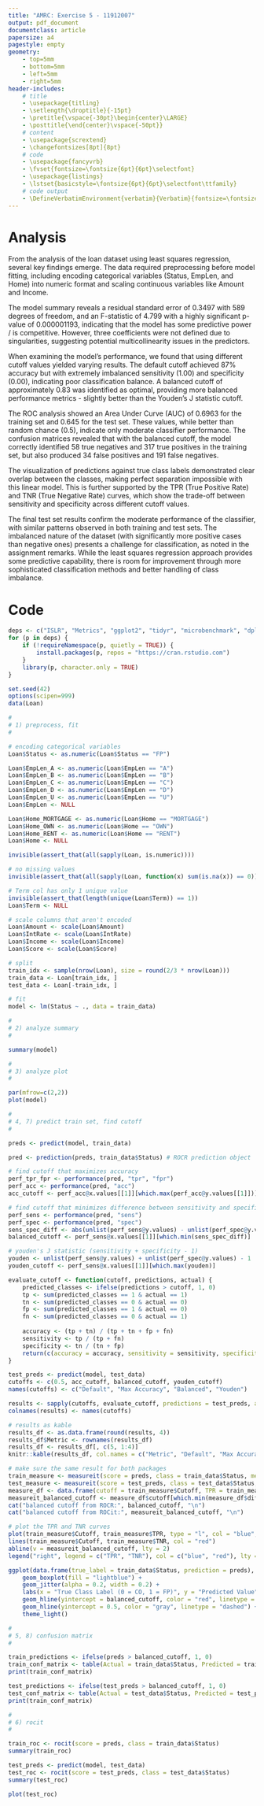 ```yaml
---
title: "AMRC: Exercise 5 - 11912007"
output: pdf_document
documentclass: article
papersize: a4
pagestyle: empty
geometry:
    - top=5mm
    - bottom=5mm
    - left=5mm
    - right=5mm
header-includes:
    # title
    - \usepackage{titling}
    - \setlength{\droptitle}{-15pt}
    - \pretitle{\vspace{-30pt}\begin{center}\LARGE}
    - \posttitle{\end{center}\vspace{-50pt}}    
    # content
    - \usepackage{scrextend}
    - \changefontsizes[8pt]{8pt}
    # code
    - \usepackage{fancyvrb}
    - \fvset{fontsize=\fontsize{6pt}{6pt}\selectfont}
    - \usepackage{listings}
    - \lstset{basicstyle=\fontsize{6pt}{6pt}\selectfont\ttfamily}
    # code output
    - \DefineVerbatimEnvironment{verbatim}{Verbatim}{fontsize=\fontsize{6pt}{6pt}}
---
```


# Analysis

From the analysis of the loan dataset using least squares regression, several key findings emerge. The data required preprocessing before model fitting, including encoding categorical variables (Status, EmpLen, and Home) into numeric format and scaling continuous variables like Amount and Income.

The model summary reveals a residual standard error of 0.3497 with 589 degrees of freedom, and an F-statistic of 4.799 with a highly significant p-value of 0.000001193, indicating that the model has some predictive power / is competitive. However, three coefficients were not defined due to singularities, suggesting potential multicollinearity issues in the predictors.

When examining the model's performance, we found that using different cutoff values yielded varying results. The default cutoff achieved 87% accuracy but with extremely imbalanced sensitivity (1.00) and specificity (0.00), indicating poor classification balance. A balanced cutoff of approximately 0.83 was identified as optimal, providing more balanced performance metrics - slightly better than the Youden's J statistic cutoff.

The ROC analysis showed an Area Under Curve (AUC) of 0.6963 for the training set and 0.645 for the test set. These values, while better than random chance (0.5), indicate only moderate classifier performance. The confusion matrices revealed that with the balanced cutoff, the model correctly identified 58 true negatives and 317 true positives in the training set, but also produced 34 false positives and 191 false negatives.

The visualization of predictions against true class labels demonstrated clear overlap between the classes, making perfect separation impossible with this linear model. This is further supported by the TPR (True Positive Rate) and TNR (True Negative Rate) curves, which show the trade-off between sensitivity and specificity across different cutoff values.

The final test set results confirm the moderate performance of the classifier, with similar patterns observed in both training and test sets. The imbalanced nature of the dataset (with significantly more positive cases than negative ones) presents a challenge for classification, as noted in the assignment remarks. While the least squares regression approach provides some predictive capability, there is room for improvement through more sophisticated classification methods and better handling of class imbalance.

# Code

```r
deps <- c("ISLR", "Metrics", "ggplot2", "tidyr", "microbenchmark", "dplyr", "patchwork", "gridExtra", "readxl", "cvTools", "leaps", "assertthat", "assertr", "testthat", "caret", "leaps", "pls", "glmnet", "ROCit", "pROC", "cutpointr", "ROCR")
for (p in deps) {
    if (!requireNamespace(p, quietly = TRUE)) {
        install.packages(p, repos = "https://cran.rstudio.com")
    }
    library(p, character.only = TRUE)
}

set.seed(42)
options(scipen=999)
data(Loan)
```

```r
# 
# 1) preprocess, fit
# 

# encoding categorical variables
Loan$Status <- as.numeric(Loan$Status == "FP")

Loan$EmpLen_A <- as.numeric(Loan$EmpLen == "A")
Loan$EmpLen_B <- as.numeric(Loan$EmpLen == "B")
Loan$EmpLen_C <- as.numeric(Loan$EmpLen == "C")
Loan$EmpLen_D <- as.numeric(Loan$EmpLen == "D")
Loan$EmpLen_U <- as.numeric(Loan$EmpLen == "U")
Loan$EmpLen <- NULL

Loan$Home_MORTGAGE <- as.numeric(Loan$Home == "MORTGAGE")
Loan$Home_OWN <- as.numeric(Loan$Home == "OWN")
Loan$Home_RENT <- as.numeric(Loan$Home == "RENT")
Loan$Home <- NULL

invisible(assert_that(all(sapply(Loan, is.numeric))))

# no missing values
invisible(assert_that(all(sapply(Loan, function(x) sum(is.na(x)) == 0))))

# Term col has only 1 unique value
invisible(assert_that(length(unique(Loan$Term)) == 1))
Loan$Term <- NULL

# scale columns that aren't encoded
Loan$Amount <- scale(Loan$Amount)
Loan$IntRate <- scale(Loan$IntRate)
Loan$Income <- scale(Loan$Income)
Loan$Score <- scale(Loan$Score)

# split
train_idx <- sample(nrow(Loan), size = round(2/3 * nrow(Loan)))
train_data <- Loan[train_idx, ]
test_data <- Loan[-train_idx, ]

# fit
model <- lm(Status ~ ., data = train_data)

# 
# 2) analyze summary
# 

summary(model)

# 
# 3) analyze plot
# 

par(mfrow=c(2,2))
plot(model)
```

```r
#
# 4, 7) predict train set, find cutoff
#

preds <- predict(model, train_data)

pred <- prediction(preds, train_data$Status) # ROCR prediction object

# find cutoff that maximizes accuracy
perf_tpr_fpr <- performance(pred, "tpr", "fpr")
perf_acc <- performance(pred, "acc")
acc_cutoff <- perf_acc@x.values[[1]][which.max(perf_acc@y.values[[1]])]

# find cutoff that minimizes difference between sensitivity and specificity
perf_sens <- performance(pred, "sens")
perf_spec <- performance(pred, "spec")
sens_spec_diff <- abs(unlist(perf_sens@y.values) - unlist(perf_spec@y.values))
balanced_cutoff <- perf_sens@x.values[[1]][which.min(sens_spec_diff)]

# youden's J statistic (sensitivity + specificity - 1)
youden <- unlist(perf_sens@y.values) + unlist(perf_spec@y.values) - 1
youden_cutoff <- perf_sens@x.values[[1]][which.max(youden)]

evaluate_cutoff <- function(cutoff, predictions, actual) {
    predicted_classes <- ifelse(predictions > cutoff, 1, 0)
    tp <- sum(predicted_classes == 1 & actual == 1)
    tn <- sum(predicted_classes == 0 & actual == 0)
    fp <- sum(predicted_classes == 1 & actual == 0)
    fn <- sum(predicted_classes == 0 & actual == 1)
    
    accuracy <- (tp + tn) / (tp + tn + fp + fn)
    sensitivity <- tp / (tp + fn)
    specificity <- tn / (tn + fp)
    return(c(accuracy = accuracy, sensitivity = sensitivity, specificity = specificity))
}

test_preds <- predict(model, test_data)
cutoffs <- c(0.5, acc_cutoff, balanced_cutoff, youden_cutoff)
names(cutoffs) <- c("Default", "Max Accuracy", "Balanced", "Youden")

results <- sapply(cutoffs, evaluate_cutoff, predictions = test_preds, actual = test_data$Status)
colnames(results) <- names(cutoffs)

# results as kable
results_df <- as.data.frame(round(results, 4))
results_df$Metric <- rownames(results_df)
results_df <- results_df[, c(5, 1:4)]
knitr::kable(results_df, col.names = c("Metric", "Default", "Max Accuracy", "Balanced", "Youden"), align = c('l', rep('r', 4)), digits = 4, caption = "Performance Metrics for Different Cutoff Values")

# make sure the same result for both packages
train_measure <- measureit(score = preds, class = train_data$Status, measure = c("TPR", "TNR"))
test_measure <- measureit(score = test_preds, class = test_data$Status, measure = c("TPR", "TNR"))
measure_df <- data.frame(cutoff = train_measure$Cutoff, TPR = train_measure$TPR, TNR = train_measure$TNR, diff = abs(train_measure$TPR - train_measure$TNR))
measureit_balanced_cutoff <- measure_df$cutoff[which.min(measure_df$diff)]
cat("balanced cutoff from ROCR:", balanced_cutoff, "\n")
cat("balanced cutoff from ROCit:", measureit_balanced_cutoff, "\n")

# plot the TPR and TNR curves
plot(train_measure$Cutoff, train_measure$TPR, type = "l", col = "blue", xlab = "Cutoff", ylab = "Rate", main = "TPR and TNR vs Cutoff")
lines(train_measure$Cutoff, train_measure$TNR, col = "red")
abline(v = measureit_balanced_cutoff, lty = 2)
legend("right", legend = c("TPR", "TNR"), col = c("blue", "red"), lty = 1)

ggplot(data.frame(true_label = train_data$Status, prediction = preds), aes(x = factor(true_label), y = prediction)) +
    geom_boxplot(fill = "lightblue") +
    geom_jitter(alpha = 0.2, width = 0.2) +
    labs(x = "True Class Label (0 = CO, 1 = FP)", y = "Predicted Value", title = "Predictions vs True Labels") +
    geom_hline(yintercept = balanced_cutoff, color = "red", linetype = "dashed") +
    geom_hline(yintercept = 0.5, color = "gray", linetype = "dashed") +
    theme_light()

# 
# 5, 8) confusion matrix
# 

train_predictions <- ifelse(preds > balanced_cutoff, 1, 0)
train_conf_matrix <- table(Actual = train_data$Status, Predicted = train_predictions)
print(train_conf_matrix)

test_predictions <- ifelse(test_preds > balanced_cutoff, 1, 0)
test_conf_matrix <- table(Actual = test_data$Status, Predicted = test_predictions)
print(train_conf_matrix)

# 
# 6) rocit
# 

train_roc <- rocit(score = preds, class = train_data$Status)
summary(train_roc)

test_preds <- predict(model, test_data)
test_roc <- rocit(score = test_preds, class = test_data$Status)
summary(test_roc)

plot(test_roc)
```
